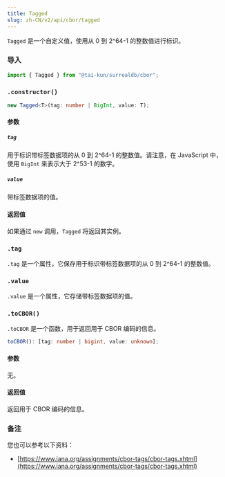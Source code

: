 ```yaml
---
title: Tagged
slug: zh-CN/v2/api/cbor/tagged
---
```



`Tagged` 是一个自定义值，使用从 0 到 2^64-1 的整数值进行标识。

### 导入

```ts
import { Tagged } from "@tai-kun/surrealdb/cbor";
```

### `.constructor()`

```ts
new Tagged<T>(tag: number | BigInt, value: T);
```

#### 参数

##### `tag`

用于标识带标签数据项的从 0 到 2^64-1 的整数值。请注意，在 JavaScript 中，使用 `BigInt` 来表示大于 2^53-1 的数字。

##### `value`

带标签数据项的值。

#### 返回值

如果通过 `new` 调用，`Tagged` 将返回其实例。

### `.tag` <Badge variant="instance" /><Badge variant="property" />

`.tag` 是一个属性，它保存用于标识带标签数据项的从 0 到 2^64-1 的整数值。

### `.value` <Badge variant="instance" /><Badge variant="property" />

`.value` 是一个属性，它存储带标签数据项的值。

### `.toCBOR()` <Badge variant="instance" /><Badge variant="method" />

`.toCBOR` 是一个函数，用于返回用于 CBOR 编码的信息。

```ts
toCBOR(): [tag: number | bigint, value: unknown];
```

#### 参数

无。

#### 返回值

返回用于 CBOR 编码的信息。

### 备注

您也可以参考以下资料：

- [https://www.iana.org/assignments/cbor-tags/cbor-tags.xhtml](https://www.iana.org/assignments/cbor-tags/cbor-tags.xhtml)
